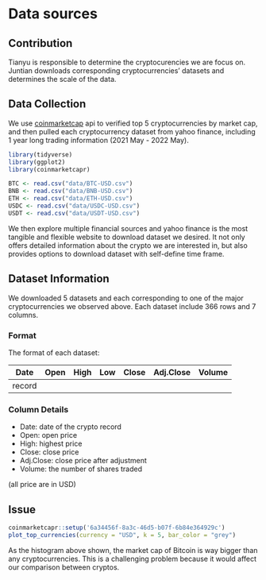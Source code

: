 # Data sources

## Contribution

Tianyu is responsible to determine the cryptocurencies we are focus on. Juntian downloads corresponding cryptocurrencies' datasets and determines the scale of the data.

## Data Collection

We use [coinmarketcap](https://coinmarketcap.com) api to verified top 5 cryptocurrencies by market cap, and then pulled each cryptocurrency dataset from yahoo finance, including 1 year long trading information (2021 May - 2022 May).

```r
library(tidyverse)
library(ggplot2)
library(coinmarketcapr)
```

```r
BTC <- read.csv("data/BTC-USD.csv")
BNB <- read.csv("data/BNB-USD.csv")
ETH <- read.csv("data/ETH-USD.csv")
USDC <- read.csv("data/USDC-USD.csv")
USDT <- read.csv("data/USDT-USD.csv")
```

We then explore multiple financial sources and yahoo finance is the most tangible and flexible website to download dataset we desired. It not only offers detailed information about the crypto we are interested in, but also provides options to download dataset with self-define time frame.

## Dataset Information

We downloaded 5 datasets and each corresponding to one of the major cryptocurrencies we observed above. Each dataset include 366 rows and 7 columns.

### Format

The format of each dataset:

| Date | Open | High | Low | Close | Adj.Close | Volume |
| :----: | :----: | :----: | :----: | :----: | :----: | :----: |
| record |

### Column Details

* Date: date of the crypto record
* Open: open price
* High: highest price
* Close: close price
* Adj.Close: close price after adjustment
* Volume: the number of shares traded

(all price are in USD)

## Issue

```r
coinmarketcapr::setup('6a34456f-8a3c-46d5-b07f-6b84e364929c')
plot_top_currencies(currency = "USD", k = 5, bar_color = "grey")
```

As the histogram above shown, the market cap of Bitcoin is way bigger than any cryptocurrencies. This is a challenging problem because it would affect our comparison between cryptos.


